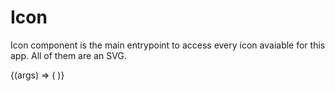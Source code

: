 
<Meta
  title="components/foundation/Icon"
  component={Icon}
  argTypes={{}}
/>

# Icon

Icon component is the main entrypoint to access every icon avaiable for this app. All of them are an SVG.

<ArgsTable of={Icon} />

<Canvas>
  <Story
    name="Icon Component"
    args={{
      ...Icon.defaultProps,
    }}
  >
    {(args) => (
      <Icon {...args} />
    )} 
  </Story>
</Canvas>
